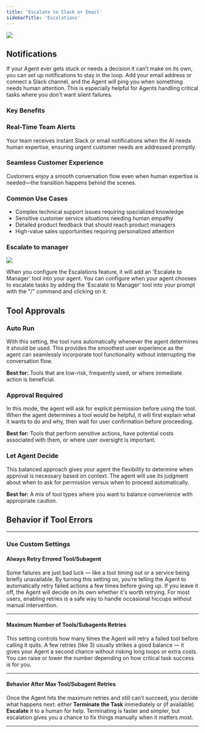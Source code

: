 ```yaml
---
title: 'Escalate to Slack or Email'
sidebarTitle: 'Escalations'
---
```


![](/images/agent/escalations_new.png)

## Notifications

If your Agent ever gets stuck or needs a decision it can’t make on its own, you can set up notifications to stay in the loop. Add your email address or connect a Slack channel, and the Agent will ping you when something needs human attention. This is especially helpful for Agents handling critical tasks where you don't want silent failures.


### Key Benefits

### Real-Time Team Alerts

Your team receives instant Slack or email notifications when the AI needs human expertise, ensuring urgent customer needs are addressed promptly.


### Seamless Customer Experience

Customers enjoy a smooth conversation flow even when human expertise is needed—the transition happens behind the scenes.


### Common Use Cases

- Complex technical support issues requiring specialized knowledge
- Sensitive customer service situations needing human empathy
- Detailed product feedback that should reach product managers
- High-value sales opportunities requiring personalized attention

### Escalate to manager

![](/images/agent/escalate.png)

When you configure the Escalations feature, it will add an 'Escalate to Manager' tool into your agent. You can configure when your agent chooses to escalate tasks by adding the 'Escalate to Manager' tool into your prompt with the "/" command and clicking on it.

## Tool Approvals

### Auto Run
 
 With this setting, the tool runs automatically whenever the agent determines it should be used. This provides the smoothest user experience as the agent can seamlessly incorporate tool functionality without interrupting the conversation flow.
 
 **Best for:** Tools that are low-risk, frequently used, or where immediate action is beneficial.
 
 ### Approval Required
 
 In this mode, the agent will ask for explicit permission before using the tool. When the agent determines a tool would be helpful, it will first explain what it wants to do and why, then wait for user confirmation before proceeding.
 
 **Best for:** Tools that perform sensitive actions, have potential costs associated with them, or where user oversight is important.
 
 ### Let Agent Decide
 
 This balanced approach gives your agent the flexibility to determine when approval is necessary based on context. The agent will use its judgment about when to ask for permission versus when to proceed automatically.
 
 **Best for:** A mix of tool types where you want to balance convenience with appropriate caution.
 

## Behavior if Tool Errors
---
### Use Custom Settings
#### Always Retry Errored Tool/Subagent

Some failures are just bad luck — like a tool timing out or a service being briefly unavailable. By turning this setting on, you’re telling the Agent to automatically retry failed actions a few times before giving up. If you leave it off, the Agent will decide on its own whether it's worth retrying. For most users, enabling retries is a safe way to handle occasional hiccups without manual intervention.

---

#### Maximum Number of Tools/Subagents Retries

This setting controls how many times the Agent will retry a failed tool before calling it quits. A few retries (like 3) usually strikes a good balance — it gives your Agent a second chance without risking long loops or extra costs. You can raise or lower the number depending on how critical task success is for you.

---

#### Behavior After Max Tool/Subagent Retries

Once the Agent hits the maximum retries and still can’t succeed, you decide what happens next: either **Terminate the Task** immediately or (if available) **Escalate** it to a human for help. Terminating is faster and simpler, but escalation gives you a chance to fix things manually when it matters most.

---